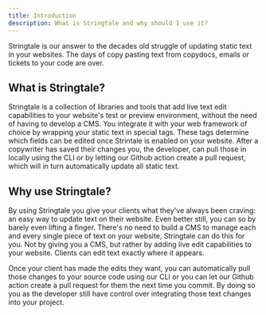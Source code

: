 ```yaml
---
title: Introduction
description: What is Stringtale and why should I use it?
---
```


Stringtale is our answer to the decades old struggle of updating static text in your websites.
The days of copy pasting text from copydocs, emails or tickets to your code are over.


## What is Stringtale?

Stringtale is a collection of libraries and tools that add live text edit capabilities to your website's test
or preview environment, without the need of having to develop a CMS. You integrate it with your web framework
of choice by wrapping your static text in special tags. These tags determine which fields can be edited once
Strintale is enabled on your website. After a copywriter has saved their changes you, the developer, can pull
those in locally using the CLI or by letting our Github action create a pull request, which will in turn
automatically update all static text.

## Why use Stringtale?

By using Stringtale you give your clients what they've always been craving: an easy way to update text on their
website. Even better still, you can so by barely even lifting a finger. There's no need to build a CMS to manage
each and every single piece of text on your website, Stringtale can do this for you. Not by giving you a CMS, but
rather by adding live edit capabilities to your website. Clients can edit text exactly where it appears.

Once your client has made the edits they want, you can automatically pull those changes to your source code
using our CLI or you can let our Github action create a pull request for them the next time you commit. By doing
so you as the developer still have control over integrating those text changes into your project.